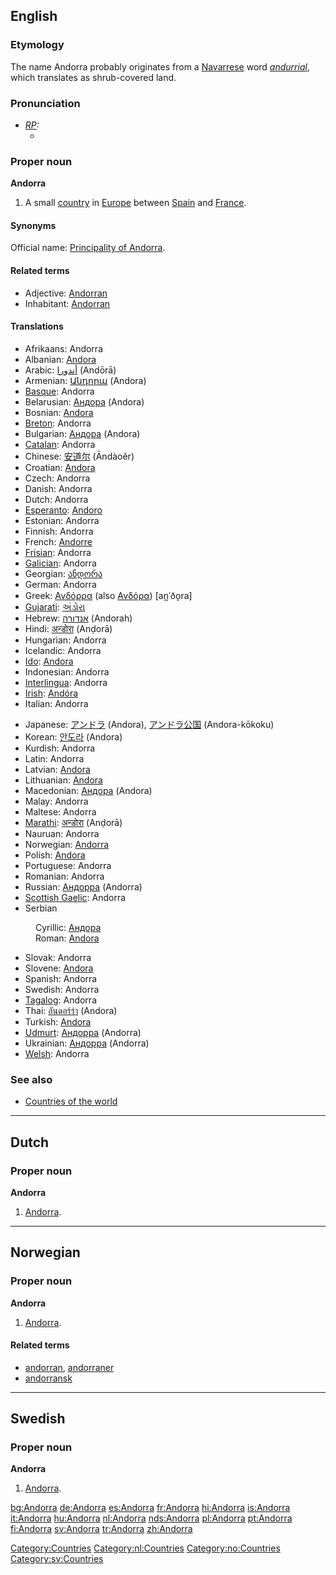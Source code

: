 {{wikipedia}}
==English==
===Etymology===
The name Andorra probably originates from a [[Navarrese]] word ''[[andurrial]]'', which translates as shrub-covered land.

===Pronunciation===
* ''[[RP]]:''
** {{IPA|/ænˈdɔːrə/}}

===Proper noun===
'''Andorra'''
# A small [[country]] in [[Europe]] between [[Spain]] and [[France]]. 

====Synonyms====
Official name: [[Principality of Andorra]].

====Related terms====
*Adjective: [[Andorran]]
*Inhabitant: [[Andorran]]

====Translations====
{{top}}
*Afrikaans: Andorra
*Albanian: [[Andora]]
*Arabic: [[أندورا]] (Andōrā)
*Armenian: [[Անդորա]] (Andora)
*[[Basque]]: Andorra
*Belarusian: [[Андора]] (Andora)
*Bosnian: [[Andora]] {{f}}
*[[Breton]]: Andorra
*Bulgarian: [[Андора]] (Andora)
*[[Catalan]]: Andorra
*Chinese: [[安道尔]] (Āndàoěr)
*Croatian: [[Andora]]
*Czech: Andorra
*Danish: Andorra
*Dutch: Andorra {{n}}
*[[Esperanto]]: [[Andoro]]
*Estonian: Andorra
*Finnish: Andorra
*French: [[Andorre]] {{f}}
*[[Frisian]]: Andorra
*[[Galician]]: Andorra
*Georgian: [[ანდორა]]
*German: Andorra
*Greek: [[Ανδόρρα]] (also [[Ανδόρα]]) [an̪ˈðo̞ra] {{f}}
*[[Gujarati]]: [[અંડોરા]]
*Hebrew: [[אנדורה]] (Andorah)
*Hindi: [[अन्डोरा]] (Anḍorā)
*Hungarian: Andorra
*Icelandic: Andorra
*[[Ido]]: [[Andora]]
*Indonesian: Andorra <!-- Maybe it should be Andora, but id.wikipedia has this spelling-->
*[[Interlingua]]: Andorra
*[[Irish]]: [[Andóra]]
*Italian: Andorra
{{mid}}
*Japanese: [[アンドラ]] (Andora), [[アンドラ公国]] (Andora-kōkoku)
*Korean: [[안도라]] (Andora)
*Kurdish: Andorra
*Latin: Andorra
*Latvian: [[Andora]]
*Lithuanian: [[Andora]] {{f}}
*Macedonian: [[Андора]] (Andora)
*Malay: Andorra
*Maltese: Andorra
*[[Marathi]]: [[अन्डोरा]] (Anḍorā)
*Nauruan: Andorra
*Norwegian: [[#Norwegian|Andorra]]
*Polish: [[Andora]]
*Portuguese: Andorra
*Romanian: Andorra {{f}}
*Russian: [[Андорра]] {{f}} (Andorra)
*[[Scottish Gaelic]]: Andorra
*Serbian
:Cyrillic: [[Андора]] {{f}}
:Roman: [[Andora]] {{f}}
*Slovak: Andorra
*Slovene: [[Andora]]
*Spanish: Andorra {{f}}
*Swedish: Andorra
*[[Tagalog]]: Andorra
*Thai: [[อันดอร์ร่า]] (Andora)
*Turkish: [[Andora]]
*[[Udmurt]]: [[Андорра]] (Andorra)
*Ukrainian: [[Андорра]] (Andorra)
*[[Welsh]]: Andorra
{{bottom}}

===See also===
*[[Countries of the world]]

----
==Dutch==
===Proper noun===
'''Andorra'''
# [[#English|Andorra]].

----
==Norwegian==
===Proper noun===
'''Andorra'''
# [[#English|Andorra]].

====Related terms====
*[[andorran]], [[andorraner]]
*[[andorransk]]

----
==Swedish==
===Proper noun===
'''Andorra'''
# [[#English|Andorra]].

[[Category:Countries]]
[[Category:nl:Countries]]
[[Category:no:Countries]]
[[Category:sv:Countries]]

[[bg:Andorra]]
[[de:Andorra]]
[[es:Andorra]]
[[fr:Andorra]]
[[hi:Andorra]]
[[is:Andorra]]
[[it:Andorra]]
[[hu:Andorra]]
[[nl:Andorra]]
[[nds:Andorra]]
[[pl:Andorra]]
[[pt:Andorra]]
[[fi:Andorra]]
[[sv:Andorra]]
[[tr:Andorra]]
[[zh:Andorra]]